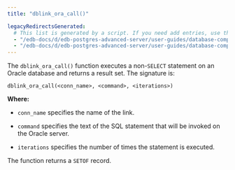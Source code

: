 ```yaml
---
title: "dblink_ora_call()"

legacyRedirectsGenerated:
  # This list is generated by a script. If you need add entries, use the `legacyRedirects` key.
  - "/edb-docs/d/edb-postgres-advanced-server/user-guides/database-compatibility-for-oracle-developers-guide/13/dblink_ora_call.html"
  - "/edb-docs/d/edb-postgres-advanced-server/user-guides/database-compatibility-for-oracle-developers-guide/latest/dblink_ora_call.html"
---
```


<div id="dblink_ora_call" class="registered_link"></div>

The `dblink_ora_call()` function executes a non-`SELECT` statement on an Oracle database and returns a result set. The signature is:

```text
dblink_ora_call(<conn_name>, <command>, <iterations>)
```

**Where:**

-   `conn_name` specifies the name of the link.

-   `command` specifies the text of the SQL statement that will be invoked on the Oracle server.

-   `iterations` specifies the number of times the statement is executed.

The function returns a `SETOF` record.
